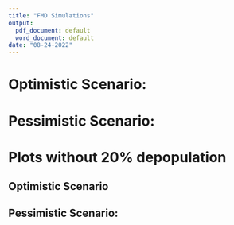 ```yaml
---
title: "FMD Simulations"
output:
  pdf_document: default
  word_document: default
date: "08-24-2022"
---
```


<!-- 1. Japan lifted it's ban on the importation of US beef nearly 2 years after BSE in the US. -->
<!-- 2. December 2005, Japan agreed to remove the restriction on importing US beef. However, in January imports stopped again because inspectors found banned cattle parts in a veal shipment from the U.S. -->
<!-- 3. South Korea resumed U.S. beef imports in July 2008.  -->
<!-- 4. China lifted it's ban in 2016 -->

# Optimistic Scenario:\newline

\begin{itemize}
\item Year1: $5\%$ decline in domestic demand and exports are banned
\item Year2: Domestic demand is back up and exports are banned
\item Year3: Everything goes back to pre FMD 
\end{itemize}

\begin{figure}
  \includegraphics[width=1.1\linewidth]{FMD-SimulationPlots/08-24/fedPriceOPT.png}
  \caption{Fed cattle price}
\end{figure}

\begin{figure}
  \includegraphics[width=1.1\linewidth]{FMD-SimulationPlots/08-24/cullPriceOPT.png}
  \caption{Cull cow price}
\end{figure}

\begin{figure}
  \includegraphics[width=1.1\linewidth]{FMD-SimulationPlots/08-24/fedSupplyOPT.png}
  \caption{Fed Cattle Supply - Before adjusting for exports}
\end{figure}

\begin{figure}
  \includegraphics[width=1.1\linewidth]{FMD-SimulationPlots/08-24/cullSupplyOPT.png}
  \caption{Cull cow supply - Before adjusting for exports}
\end{figure}

\begin{figure}
  \includegraphics[width=1.1\linewidth]{FMD-SimulationPlots/08-24/shareOPT.png}
  \caption{Share}
\end{figure}


\begin{figure}
  \includegraphics[width=8in]{OPT5INV.pdf}
  \caption{Age distribution under $5\%$ percent depopulation}
\end{figure}

\begin{figure}
  \includegraphics[width=8in]{OPT10INV.pdf}
  \caption{Age distribution under $10\%$ percent depopulation}
\end{figure}

\begin{figure}
  \includegraphics[width=8in]{OPT20INV.pdf}
  \caption{Age distribution under $20\%$ percent depopulation}
\end{figure}



\begin{figure}
  \includegraphics[width=8in]{OPT5TRADE.pdf}
  \caption{Imports and Exports under $5\%$ percent depopulation}
\end{figure}

\begin{figure}
  \includegraphics[width=8in]{OPT10TRADE.pdf}
  \caption{Imports and Exports under $10\%$ percent depopulation}
\end{figure}

\begin{figure}
  \includegraphics[width=8in]{OPT20TRADE.pdf}
  \caption{Imports and Exports under $20\%$ percent depopulation}
\end{figure}

\clearpage

# Pessimistic Scenario:\newline

\begin{itemize}
\item Year1: $5\%$ decline in domestic demand and exports are banned
\item Year2: $5\%$ decline in domestic demand and exports are banned
\item Year3: $5\%$ decline in domestic demand and exports are banned
\item Year4: Domestic demand goes back up, exports are still banned
\item Year5: Exports are still banned
\item Year6: Export band is lifted and everything goes back to pre FMD
\end{itemize}

\begin{figure}
  \includegraphics[width=1.1\linewidth]{FMD-SimulationPlots/08-24/fedPricePES.png}
  \caption{Fed cattle price}
\end{figure}

\begin{figure}
  \includegraphics[width=1.1\linewidth]{FMD-SimulationPlots/08-24/cullPricePES.png}
  \caption{Cull cow price}
\end{figure}

\begin{figure}
  \includegraphics[width=1.1\linewidth]{FMD-SimulationPlots/08-24/fedSupplyPES.png}
  \caption{Fed Cattle Supply - Before adjusting for exports}
\end{figure}

\begin{figure}
  \includegraphics[width=1.1\linewidth]{FMD-SimulationPlots/08-24/cullSupplyPES.png}
  \caption{Cull cow supply - Before adjusting for exports}
\end{figure}

\begin{figure}
  \includegraphics[width=1.1\linewidth]{FMD-SimulationPlots/08-24/sharePES.png}
  \caption{Share}
\end{figure}


\begin{figure}
  \includegraphics[width=8in]{PES5INV.pdf}
  \caption{Age distribution under $5\%$ percent depopulation}
\end{figure}

\begin{figure}
  \includegraphics[width=8in]{PES10INV.pdf}
  \caption{Age distribution under $10\%$ percent depopulation}
\end{figure}

\begin{figure}
  \includegraphics[width=8in]{PES20INV.pdf}
  \caption{Age distribution under $20\%$ percent depopulation}
\end{figure}


\begin{figure}
  \includegraphics[width=8in]{PESTRADE5.pdf}
  \caption{Imports and Exports under $5\%$ percent depopulation}
\end{figure}

\begin{figure}
  \includegraphics[width=8in]{PESTRADE10.pdf}
  \caption{Imports and Exports under $10\%$ percent depopulation}
\end{figure}

\begin{figure}
  \includegraphics[width=8in]{PESTRADE20.pdf}
  \caption{Imports and Exports under $20\%$ percent depopulation}
\end{figure}

\newpage

# Plots without 20% depopulation
## Optimistic Scenario \newline
\begin{figure}
  \includegraphics[width=1.1\linewidth]{FMD-SimulationPlots/08-24/fedPriceOPT20N.png}
  \caption{Fed cattle price}
\end{figure}

\begin{figure}
  \includegraphics[width=1.1\linewidth]{FMD-SimulationPlots/08-24/cullPriceOPT20N.png}
  \caption{Cull cow price}
\end{figure}

\begin{figure}
  \includegraphics[width=1.1\linewidth]{FMD-SimulationPlots/08-24/fedSupplyOPT20N.png}
  \caption{Fed Cattle Supply - Before adjusting for exports}
\end{figure}

\begin{figure}
  \includegraphics[width=1.1\linewidth]{FMD-SimulationPlots/08-24/cullSupplyOPT20N.png}
  \caption{Cull cow supply - Before adjusting for exports}
\end{figure}

\begin{figure}
  \includegraphics[width=1.1\linewidth]{FMD-SimulationPlots/08-24/shareOPT20N.png}
  \caption{Total supply - Before adjusting for exports}
\end{figure}


\clearpage

## Pessimistic Scenario:\newline

\begin{figure}
  \includegraphics[width=1.1\linewidth]{FMD-SimulationPlots/08-24/fedPricePES20N.png}
  \caption{Fed cattle price}
\end{figure}

\begin{figure}
  \includegraphics[width=1.1\linewidth]{FMD-SimulationPlots/08-24/cullPricePES20N.png}
  \caption{Cull cow price}
\end{figure}

\begin{figure}
  \includegraphics[width=1.1\linewidth]{FMD-SimulationPlots/08-24/fedSupplyPES20N.png}
  \caption{Fed Cattle Supply - Before adjusting for exports}
\end{figure}

\begin{figure}
  \includegraphics[width=1.1\linewidth]{FMD-SimulationPlots/08-24/cullSupplyPES20N.png}
  \caption{Cull cow supply - Before adjusting for exports}
\end{figure}

\begin{figure}
  \includegraphics[width=1.1\linewidth]{FMD-SimulationPlots/08-24/shareOPT20N.png}
  \caption{Total supply - Before adjusting for exports}
\end{figure}






